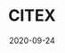 ---
title: CITEX
status: publish
date: 2020-09-24
slug: A short description for this item
website: https://trade.citex.co.kr/trade/IOTX_BTC
twitter:
logo:
featured_img: https://wp.gcap1.iotex.io/wp-content/uploads/2020/09/citex.png
telegram:
---
